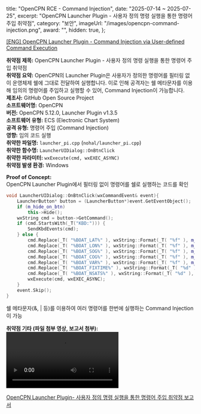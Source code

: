   title: "OpenCPN RCE - Command Injection",
  date: "2025-07-14 ~ 2025-07-25",
  excerpt: "OpenCPN Launcher Plugin - 사용자 정의 명령 실행을 통한 명령어 주입 취약점",
  category: "보안",
  imageUrl: "/images/opencpn-command-injection.png",
  award: "",
  hidden: true,
};

[[ENG] OpenCPN Launcher Plugin - Command Injection via User-defined Command Execution](./opencpn-rce-command-injection)  

**취약점 제목:** OpenCPN Launcher Plugin - 사용자 정의 명령 실행을 통한 명령어 주입 취약점  
**취약점 요약:** OpenCPN의 Launcher Plugin은 사용자가 정의한 명령어를 필터링 없이 운영체제 쉘에 그대로 전달하여 실행합니다. 이로 인해 공격자는 쉘 메타문자를 이용해 임의의 명령어를 주입하고 실행할 수 있어, Command Injection이 가능합니다.  
**제조사:** GitHub Open Source Project  
**소프트웨어명:** OpenCPN  
**버전:** OpenCPN 5.12.0, Launcher Plugin v1.3.5   
**소프트웨어 유형:** ECS (Electronic Chart System)  
**공격 유형:** 명령어 주입 (Command Injection)  
**영향:** 임의 코드 실행  
**취약한 파일명:** `launcher_pi.cpp` (`nohal/launcher_pi.cpp`)  
**취약한 함수명:** `LauncherUIDialog::OnBtnClick`  
**취약한 파라미터:** `wxExecute(cmd, wxEXEC_ASYNC)`  
**취약점 발생 환경:** Windows

**Proof of Concept:**  
OpenCPN Launcher Plugin에서 필터링 없이 명령어를 쉘로 실행하는 코드를 확인

```cpp
void LauncherUIDialog::OnBtnClick(wxCommandEvent& event){
    LauncherButton* button = (LauncherButton*)event.GetEventObject();
    if (m_hide_on_btn)
        this->Hide();
    wxString cmd = button->GetCommand();
    if (cmd.StartsWith(_T("KBD:"))) {
        SendKbdEvents(cmd);
    } else {
        cmd.Replace(_T( "%BOAT_LAT%" ), wxString::Format(_T( "%f" ), m_Lat));
        cmd.Replace(_T( "%BOAT_LON%" ), wxString::Format(_T( "%f" ), m_Lon));
        cmd.Replace(_T( "%BOAT_SOG%" ), wxString::Format(_T( "%f" ), m_Sog));
        cmd.Replace(_T( "%BOAT_COG%" ), wxString::Format(_T( "%f" ), m_Cog));
        cmd.Replace(_T( "%BOAT_VAR%" ), wxString::Format(_T( "%f" ), m_Var));
        cmd.Replace(_T( "%BOAT_FIXTIME%" ), wxString::Format(_T( "%d" ), m_FixTime));
        cmd.Replace(_T( "%BOAT_NSATS%" ), wxString::Format(_T( "%d" ), m_nSats));
        wxExecute(cmd, wxEXEC_ASYNC);
    }
    event.Skip();
}
```
쉘 메타문자(&, | 등)를 이용하여 여러 명령어를 한번에 실행하는 Command Injection이 가능

**취약점 기타 (파일 첨부 영상, 보고서 첨부):**  
<Video src="/videos/opencpn-command-injection.mp4"/>    

[OpenCPN Launcher Plugin- 사용자 정의 명령 실행을 통한 명령어 주입 취약점 보고서](./opencpn-rce-command-injection-detail)